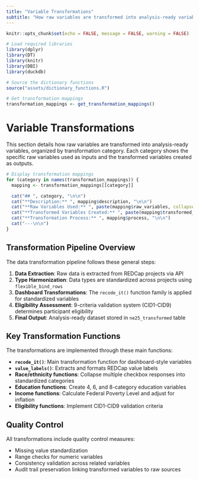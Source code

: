 ```yaml
---
title: "Variable Transformations"
subtitle: "How raw variables are transformed into analysis-ready variables"
---
```


```r
knitr::opts_chunk$set(echo = FALSE, message = FALSE, warning = FALSE)

# Load required libraries
library(dplyr)
library(DT)
library(knitr)
library(DBI)
library(duckdb)

# Source the dictionary functions
source("assets/dictionary_functions.R")

# Get transformation mappings
transformation_mappings <- get_transformation_mappings()
```

# Variable Transformations

This section details how raw variables are transformed into analysis-ready variables, organized by transformation category. Each category shows the specific raw variables used as inputs and the transformed variables created as outputs.

```r
# Display transformation mappings
for (category in names(transformation_mappings)) {
  mapping <- transformation_mappings[[category]]

  cat("## ", category, "\n\n")
  cat("**Description:** ", mapping$description, "\n\n")
  cat("**Raw Variables Used:** ", paste(mapping$raw_variables, collapse = ", "), "\n\n")
  cat("**Transformed Variables Created:** ", paste(mapping$transformed_variables, collapse = ", "), "\n\n")
  cat("**Transformation Process:** ", mapping$process, "\n\n")
  cat("---\n\n")
}
```

## Transformation Pipeline Overview

The data transformation pipeline follows these general steps:

1. **Data Extraction**: Raw data is extracted from REDCap projects via API
2. **Type Harmonization**: Data types are standardized across projects using `flexible_bind_rows`
3. **Dashboard Transformations**: The `recode_it()` function family is applied for standardized variables
4. **Eligibility Assessment**: 9-criteria validation system (CID1-CID9) determines participant eligibility
5. **Final Output**: Analysis-ready dataset stored in `ne25_transformed` table

## Key Transformation Functions

The transformations are implemented through these main functions:

- **`recode_it()`**: Main transformation function for dashboard-style variables
- **`value_labels()`**: Extracts and formats REDCap value labels
- **Race/ethnicity functions**: Collapse multiple checkbox responses into standardized categories
- **Education functions**: Create 4, 6, and 8-category education variables
- **Income functions**: Calculate Federal Poverty Level and adjust for inflation
- **Eligibility functions**: Implement CID1-CID9 validation criteria

## Quality Control

All transformations include quality control measures:

- Missing value standardization
- Range checks for numeric variables
- Consistency validation across related variables
- Audit trail preservation linking transformed variables to raw sources